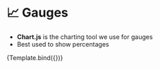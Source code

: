 
<Meta title="Components/Analytics & Graphs" component={GaugePercent} />

# 📈 Gauges

- **Chart.js** is the charting tool we use for gauges
- Best used to show percentages


<Canvas>
  <Story
    name="GaugePercent"
    args={{
      value: 50,
      max: 200,
      height: 150,
      width: 150,
      innerText: '25%',
      innerTextFontSize: 12,
      subTitle: 'CPU',
      filledInColor: undefined,
      nonFilledInColor: undefined,
    }}
    argTypes={{
      value: {
        description:
          'The value that is displayed by the gauge. This value should be <= `max`',
        type: { summary: 'number', required: true },
      },
      max: {
        description: 'The max value of the gauge',
        type: { summary: 'number', required: true },
      },
      height: {
        description: 'The height of the gauge',
        type: { summary: 'number' },
        table: {
          defaultValue: {
            summary: 300,
          },
        },
      },
      width: {
        description: 'The width of the gauge',
        type: { summary: 'number | string' },
        table: {
          defaultValue: {
            summary: 300,
          },
        },
      },
      innerText: {
        description: 'Text that shows up inside (in the middle) of the gauge',
        type: { summary: 'string' },
      },
      innerTextFontSize: {
        description: 'The font size in `px` of the inner text',
        type: { summary: 'number' },
      },
      subTitle: {
        description: 'A subtitle that appears below the gauge',
        type: { summary: 'JSX.Element | string' },
      },
      filledInColor: {
        description: 'The color for the filled in portion of the gauge',
        type: { summary: 'string' },
      },
      nonFilledInColor: {
        description: 'The color for the non-filled in portion of the gauge',
        type: { summary: 'string' },
      },
    }}
  >
    {Template.bind({})}
  </Story>
</Canvas>

<ArgsTable story="GaugePercent" sort="requiredFirst"/>
